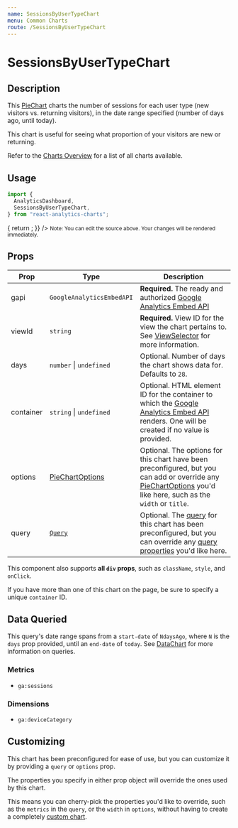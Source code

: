```yaml
---
name: SessionsByUserTypeChart
menu: Common Charts
route: /SessionsByUserTypeChart
---
```



<h1>SessionsByUserTypeChart</h1>

## Description

This [PieChart](/PieChart) charts the number of sessions for each user type (new visitors vs. returning visitors), in the date range specified (number of days ago, until today).

This chart is useful for seeing what proportion of your visitors are new or returning.

Refer to the [Charts Overview](/charts) for a list of all charts available.

## Usage

```jsx
import {
  AnalyticsDashboard,
  SessionsByUserTypeChart,
} from "react-analytics-charts";
```

<Playground>
  <AnalyticsDashboard
    authOptions={{ clientId }}
    renderCharts={(gapi, viewId) => {
      return <SessionsByUserTypeChart gapi={gapi} viewId={viewId} days={28} />;
    }}
  />
</Playground>
<small>
  Note: You can edit the source above. Your changes will be rendered
  immediately.
</small>

## Props

| Prop      | Type                                       | Description                                                                                                                                                                                         |
| --------- | ------------------------------------------ | --------------------------------------------------------------------------------------------------------------------------------------------------------------------------------------------------- |
| gapi      | `GoogleAnalyticsEmbedAPI`                  | **Required.** The ready and authorized [Google Analytics Embed API](https://justinmahar.github.io/react-use-analytics-api/)                                                                         |
| viewId    | `string`                                   | **Required.** View ID for the view the chart pertains to. See [ViewSelector](/ViewSelector) for more information.                                                                                   |
| days      | `number` &#124; `undefined`                | Optional. Number of days the chart shows data for. Defaults to `28`.                                                                                                                                |
| container | `string` &#124; `undefined`                | Optional. HTML element ID for the container to which the [Google Analytics Embed API](https://justinmahar.github.io/react-use-analytics-api/) renders. One will be created if no value is provided. |
| options   | [PieChartOptions](/PieChart#chart-options) | Optional. The options for this chart have been preconfigured, but you can add or override any [PieChartOptions](/PieChart#chart-options) you'd like here, such as the `width` or `title`.           |
| query     | [`Query`](/DataChart#query-prop)           | Optional. The [query](/DataChart#query-prop) for this chart has been preconfigured, but you can override any [query properties](/DataChart#query-prop) you'd like here.                             |

This component also supports **all `div` props**, such as `className`, `style`, and `onClick`.

If you have more than one of this chart on the page, be sure to specify a unique `container` ID.

## Data Queried

This query's date range spans from a `start-date` of `NdaysAgo`, where `N` is the `days` prop provided, until an `end-date` of `today`. See [DataChart](/DataChart) for more information on queries.

### Metrics

- `ga:sessions`

### Dimensions

- `ga:deviceCategory`

## Customizing

This chart has been preconfigured for ease of use, but you can customize it by providing a `query` or `options` prop.

The properties you specify in either prop object will override the ones used by this chart.

This means you can cherry-pick the properties you'd like to override, such as the `metrics` in the `query`, or the `width` in `options`, without having to create a completely [custom chart](/charts#custom-charts).
